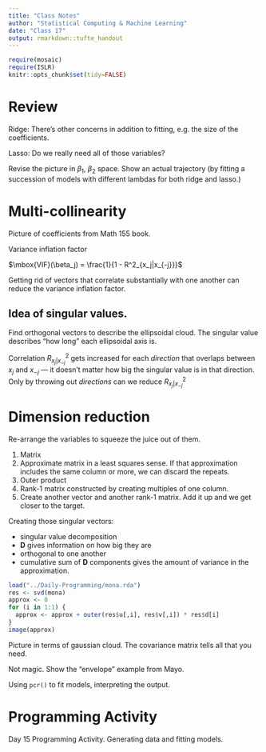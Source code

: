 ```yaml
---
title: "Class Notes"
author: "Statistical Computing & Machine Learning"
date: "Class 17"
output: rmarkdown::tufte_handout
---
```


```r
require(mosaic)
require(ISLR)
knitr::opts_chunk$set(tidy=FALSE)
```

# Review

Ridge: There's other concerns in addition to fitting, e.g. the size of the coefficients.

Lasso: Do we really need all of those variables?

Revise the picture in $\beta_1$, $\beta_2$ space.  Show an actual trajectory (by fitting a succession of models with different lambdas for both ridge and lasso.)

\marginnote{ISLR Figure 6.4.}
\includegraphics[width=\textwidth]{../ISL-Book-Figures/Chapter6/{6.4}.pdf}

\marginnote{ISLR Figure 6.7.}
\includegraphics[width=\textwidth]{../ISL-Book-Figures/Chapter6/{6.7}.pdf}


# Multi-collinearity

Picture of coefficients from Math 155 book.

Variance inflation factor

$\mbox{VIF}(\beta_j) = \frac{1}{1 - R^2_{x_j|x_{-j}}}$

Getting rid of vectors that correlate substantially with one another can reduce the variance inflation factor.

## Idea of singular values.

Find orthogonal vectors to describe the ellipsoidal cloud.  The singular value describes "how long" each ellipsoidal axis is.

Correlation $R^2_{x_j | x_{-j}}$ gets increased for each *direction* that overlaps between $x_j$ and $x_{-j}$ --- it doesn't matter how big the singular value is in that direction.  Only by throwing out *directions* can we reduce $R^2_{x_j | x_{-j}}$



# Dimension reduction

Re-arrange the variables to squeeze the juice out of them.

1. Matrix
2. Approximate matrix in a least squares sense.  If that approximation includes the same column or more, we can discard the repeats.
2. Outer product 
3. Rank-1 matrix constructed by creating multiples of one column.
4. Create another vector and another rank-1 matrix.  Add it up and we get closer to the target.

Creating those singular vectors:

* singular value decomposition
* ${\mathbf D}$ gives information on how big they are
* orthogonal to one another
* cumulative sum of ${\mathbf D}$ components gives the amount of variance in the approximation.
```r
load("../Daily-Programming/mona.rda")
res <- svd(mona)
approx <- 0
for (i in 1:1) {
  approx <- approx + outer(res$u[,i], res$v[,i]) * res$d[i]
}
image(approx)
```



Picture in terms of gaussian cloud.  The covariance matrix tells all that you need.

Not magic.  Show the "envelope" example from Mayo.

Using `pcr()` to fit models, interpreting the output.

# Programming Activity

Day 15 Programming Activity.  Generating data and fitting models.



